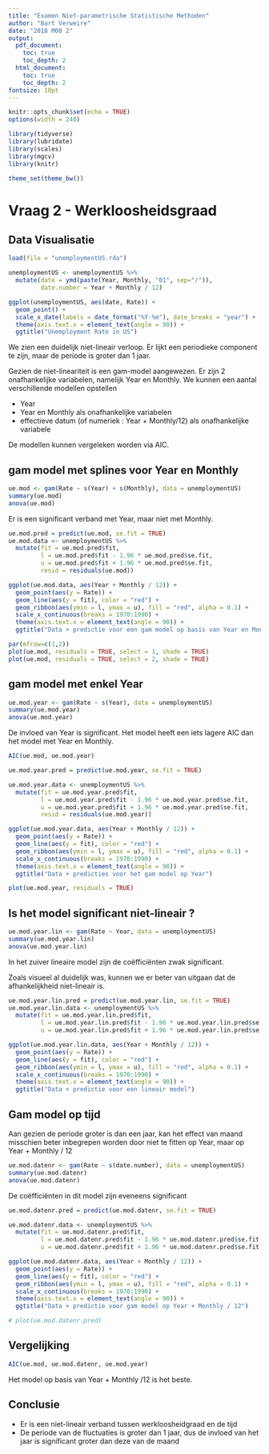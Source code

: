 ```yaml
---
title: "Examen Niet-parametrische Statistische Methoden"
author: "Bart Verweire"
date: "2018 M08 2"
output:
  pdf_document: 
    toc: true
    toc_depth: 2
  html_document: 
    toc: true
    toc_depth: 2
fontsize: 10pt
---
```


```r
knitr::opts_chunk$set(echo = TRUE)
options(width = 240)
```

```r
library(tidyverse)
library(lubridate)
library(scales)
library(mgcv)
library(knitr)

theme_set(theme_bw())
```

# Vraag 2 - Werkloosheidsgraad

## Data Visualisatie

```r
load(file = "unemploymentUS.rda")

unemploymentUS <- unemploymentUS %>% 
  mutate(date = ymd(paste(Year, Monthly, "01", sep="/")),
         date.number = Year + Monthly / 12)
```

```r
ggplot(unemploymentUS, aes(date, Rate)) +
  geom_point() +
  scale_x_date(labels = date_format("%Y-%m"), date_breaks = "year") +
  theme(axis.text.x = element_text(angle = 90)) +
  ggtitle("Unemployment Rate in US")
```

We zien een duidelijk niet-lineair verloop. Er lijkt een periodieke component te zijn, maar de periode is groter dan 1 jaar.

Gezien de niet-lineariteit is een gam-model aangewezen.
Er zijn 2 onafhankelijke variabelen, namelijk Year en Monthly. We kunnen een aantal verschillende modellen opstellen 

* Year
* Year en Monthly als onafhankelijke variabelen
* effectieve datum (of numeriek : Year + Monthly/12) als onafhankelijke variabele

De modellen kunnen vergeleken worden via AIC.

## gam model met splines voor Year en Monthly

```r
ue.mod <- gam(Rate ~ s(Year) + s(Monthly), data = unemploymentUS)
summary(ue.mod)
anova(ue.mod)
```

Er is een significant verband met Year, maar niet met Monthly.

```r
ue.mod.pred = predict(ue.mod, se.fit = TRUE)
ue.mod.data <- unemploymentUS %>% 
  mutate(fit = ue.mod.pred$fit,
         l = ue.mod.pred$fit - 1.96 * ue.mod.pred$se.fit,
         u = ue.mod.pred$fit + 1.96 * ue.mod.pred$se.fit,
         resid = residuals(ue.mod))

ggplot(ue.mod.data, aes(Year + Monthly / 12)) +
  geom_point(aes(y = Rate)) +
  geom_line(aes(y = fit), color = "red") +
  geom_ribbon(aes(ymin = l, ymax = u), fill = "red", alpha = 0.1) +
  scale_x_continuous(breaks = 1970:1990) +
  theme(axis.text.x = element_text(angle = 90)) +
  ggtitle("Data + predictie voor een gam model op basis van Year en Monthly")
```

```r
par(mfrow=c(1,2))
plot(ue.mod, residuals = TRUE, select = 1, shade = TRUE)
plot(ue.mod, residuals = TRUE, select = 2, shade = TRUE)
```

## gam model met enkel Year

```r
ue.mod.year <- gam(Rate ~ s(Year), data = unemploymentUS)
summary(ue.mod.year)
anova(ue.mod.year)
```

De invloed van Year is significant.
Het model heeft een iets lagere AIC dan het model met Year en Monthly.

```r
AIC(ue.mod, ue.mod.year)
``` 

```r
ue.mod.year.pred = predict(ue.mod.year, se.fit = TRUE)

ue.mod.year.data <- unemploymentUS %>% 
  mutate(fit = ue.mod.year.pred$fit,
         l = ue.mod.year.pred$fit - 1.96 * ue.mod.year.pred$se.fit,
         u = ue.mod.year.pred$fit + 1.96 * ue.mod.year.pred$se.fit,
         resid = residuals(ue.mod.year))

ggplot(ue.mod.year.data, aes(Year + Monthly / 12)) +
  geom_point(aes(y = Rate)) +
  geom_line(aes(y = fit), color = "red") +
  geom_ribbon(aes(ymin = l, ymax = u), fill = "red", alpha = 0.1) +
  scale_x_continuous(breaks = 1970:1990) +
  theme(axis.text.x = element_text(angle = 90)) +
  ggtitle("Data + predicties voor het gam model op Year")

```

```r
plot(ue.mod.year, residuals = TRUE)
```

## Is het model significant niet-lineair ?
```r
ue.mod.year.lin <- gam(Rate ~ Year, data = unemploymentUS)
summary(ue.mod.year.lin)
anova(ue.mod.year.lin)
```

In het zuiver lineaire model zijn de coëfficiënten zwak significant. 

Zoals visueel al duidelijk was, kunnen we er beter van uitgaan dat de afhankelijkheid niet-lineair is.

```r
ue.mod.year.lin.pred = predict(ue.mod.year.lin, se.fit = TRUE)
ue.mod.year.lin.data <- unemploymentUS %>% 
  mutate(fit = ue.mod.year.lin.pred$fit,
         l = ue.mod.year.lin.pred$fit - 1.96 * ue.mod.year.lin.pred$se.fit,
         u = ue.mod.year.lin.pred$fit + 1.96 * ue.mod.year.lin.pred$se.fit)

ggplot(ue.mod.year.lin.data, aes(Year + Monthly / 12)) +
  geom_point(aes(y = Rate)) +
  geom_line(aes(y = fit), color = "red") +
  geom_ribbon(aes(ymin = l, ymax = u), fill = "red", alpha = 0.1) +
  scale_x_continuous(breaks = 1970:1990) +
  theme(axis.text.x = element_text(angle = 90)) +
  ggtitle("Data + predictie voor een lineair model")
```

## Gam model op tijd

Aan gezien de periode groter is dan een jaar, kan het effect van maand misschien beter inbegrepen worden door niet te fitten op Year, maar op Year + Monthly / 12

```r
ue.mod.datenr <- gam(Rate ~ s(date.number), data = unemploymentUS)
summary(ue.mod.datenr)
anova(ue.mod.datenr)
```

De coëfficiënten in dit model zijn eveneens significant

```r
ue.mod.datenr.pred = predict(ue.mod.datenr, se.fit = TRUE)

ue.mod.datenr.data <- unemploymentUS %>% 
  mutate(fit = ue.mod.datenr.pred$fit,
         l = ue.mod.datenr.pred$fit - 1.96 * ue.mod.datenr.pred$se.fit,
         u = ue.mod.datenr.pred$fit + 1.96 * ue.mod.datenr.pred$se.fit)

ggplot(ue.mod.datenr.data, aes(Year + Monthly / 12)) +
  geom_point(aes(y = Rate)) +
  geom_line(aes(y = fit), color = "red") +
  geom_ribbon(aes(ymin = l, ymax = u), fill = "red", alpha = 0.1) +
  scale_x_continuous(breaks = 1970:1990) +
  theme(axis.text.x = element_text(angle = 90)) +
  ggtitle("Data + predictie voor gam model op Year + Monthly / 12")

# plot(ue.mod.datenr.pred)
```

## Vergelijking

```r
AIC(ue.mod, ue.mod.datenr, ue.mod.year)
```

Het model op basis van Year + Monthly /12 is het beste.

## Conclusie

* Er is een niet-lineair verband tussen werkloosheidgraad en de tijd
* De periode van de fluctuaties is groter dan 1 jaar, dus de invloed van het jaar is significant groter dan deze van de maand 




